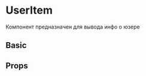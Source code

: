 
<Meta title="Components/UserItem" component={UserItem} />

# UserItem

Компонент предназначен для вывода инфо о юзере

## Basic

<Preview>
  <Story name="Basic">
    <UserItem
      email="email.com"
      fullName="Albert Einstein"
      photo="https://upload.wikimedia.org/wikipedia/commons/thumb/d/d3/Albert_Einstein_Head.jpg/270px-Albert_Einstein_Head.jpg"
    />
  </Story>
</Preview>

## Props

<Props of={UserItem} />
